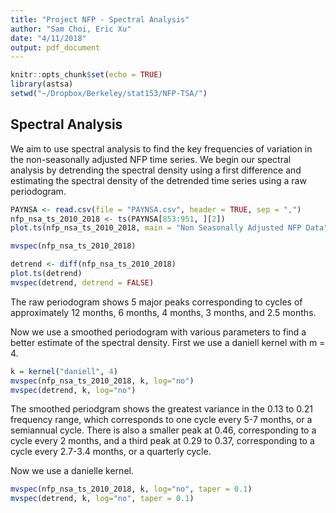 ```yaml
---
title: "Project NFP - Spectral Analysis"
author: "Sam Choi, Eric Xu"
date: "4/11/2018"
output: pdf_document
---
```


```r
knitr::opts_chunk$set(echo = TRUE)
library(astsa)
setwd("~/Dropbox/Berkeley/stat153/NFP-TSA/")
```

## Spectral Analysis

We aim to use spectral analysis to find the key frequencies of variation in the non-seasonally adjusted NFP time series. We begin our spectral analysis by detrending the spectral density using a first difference and estimating the spectral density of the detrended time series using a raw periodogram.

```r
PAYNSA <- read.csv(file = "PAYNSA.csv", header = TRUE, sep = ",")
nfp_nsa_ts_2010_2018 <- ts(PAYNSA[853:951, ][2])
plot.ts(nfp_nsa_ts_2010_2018, main = "Non Seasonally Adjusted NFP Data")

mvspec(nfp_nsa_ts_2010_2018)

detrend <- diff(nfp_nsa_ts_2010_2018)
plot.ts(detrend)
mvspec(detrend, detrend = FALSE)
```

The raw periodogram shows 5 major peaks corresponding to cycles of approximately 12 months, 6 months, 4 months, 3 months, and 2.5 months.

Now we use a smoothed periodogram with various parameters to find a better estimate of the spectral density. First we use a daniell kernel with m = 4.

```r
k = kernel("daniell", 4)
mvspec(nfp_nsa_ts_2010_2018, k, log="no")
mvspec(detrend, k, log="no")
```

The smoothed periodgram shows the greatest variance in the 0.13 to 0.21 frequency range, which corresponds to one cycle every 5-7 months, or a semiannual cycle. There is also a smaller peak at 0.46, corresponding to a cycle every 2 months, and a third peak at 0.29 to 0.37, corresponding to a cycle every 2.7-3.4 months, or a quarterly cycle.

Now we use a danielle kernel.

```r
mvspec(nfp_nsa_ts_2010_2018, k, log="no", taper = 0.1)
mvspec(detrend, k, log="no", taper = 0.1)
```
